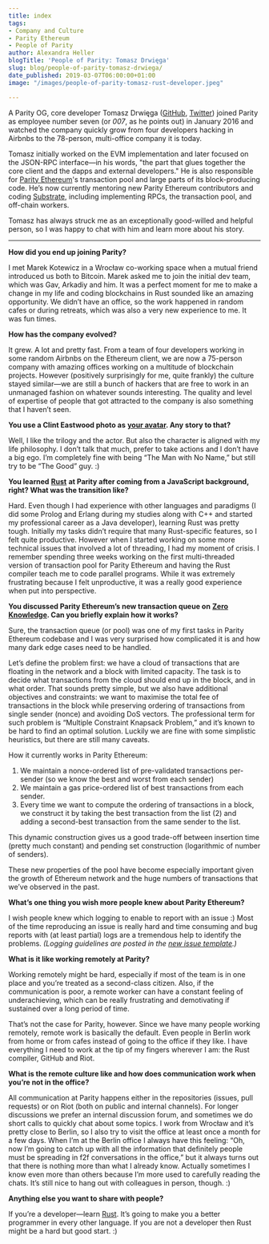 ```yaml
---
title: index
tags:
- Company and Culture
- Parity Ethereum
- People of Parity
author: Alexandra Heller
blogTitle: 'People of Parity: Tomasz Drwięga'
slug: blog/people-of-parity-tomasz-drwiega/
date_published: 2019-03-07T06:00:00+01:00
image: "/images/people-of-parity-tomasz-rust-developer.jpeg"

---
```

A Parity OG, core developer Tomasz Drwięga ([GitHub](https://github.com/tomusdrw), [Twitter](https://twitter.com/tomusdrw)) joined Parity as employee number seven (or _007_, as he points out) in January 2016 and watched the company quickly grow from four developers hacking in Airbnbs to the 78-person, multi-office company it is today.

Tomasz initially worked on the EVM implementation and later focused on the JSON-RPC interface—in his words, "the part that glues together the core client and the dapps and external developers." He is also responsible for [Parity Ethereum](https://parity.io/ethereum)'s transaction pool and large parts of its block-producing code. He’s now currently mentoring new Parity Ethereum contributors and coding [Substrate](https://parity.io/substrate), including implementing RPCs, the transaction pool, and off-chain workers.

Tomasz has always struck me as an exceptionally good-willed and helpful person, so I was happy to chat with him and learn more about his story.

***

**How did you end up joining Parity?**

I met Marek Kotewicz in a Wrocław co-working space when a mutual friend introduced us both to Bitcoin. Marek asked me to join the initial dev team, which was Gav, Arkadiy and him. It was a perfect moment for me to make a change in my life and coding blockchains in Rust sounded like an amazing opportunity. We didn’t have an office, so the work happened in random cafes or during retreats, which was also a very new experience to me. It was fun times.

**How has the company evolved?**

It grew. A lot and pretty fast. From a team of four developers working in some random Airbnbs on the Ethereum client, we are now a 75-person company with amazing offices working on a multitude of blockchain projects. However (positively surprisingly for me, quite frankly) the culture stayed similar—we are still a bunch of hackers that are free to work in an unmanaged fashion on whatever sounds interesting. The quality and level of expertise of people that got attracted to the company is also something that I haven’t seen.

**You use a Clint Eastwood photo as** [**your avatar**](https://github.com/tomusdrw)**. Any story to that?**

Well, I like the trilogy and the actor. But also the character is aligned with my life philosophy. I don’t talk that much, prefer to take actions and I don’t have a big ego. I’m completely fine with being “The Man with No Name,” but still try to be “The Good” guy. :)

**You learned** [**Rust**](https://www.parity.io/why-rust/) **at Parity after coming from a JavaScript background, right? What was the transition like?**

Hard. Even though I had experience with other languages and paradigms (I did some Prolog and Erlang during my studies along with C++ and started my professional career as a Java developer), learning Rust was pretty tough. Initially my tasks didn’t require that many Rust-specific features, so I felt quite productive. However when I started working on some more technical issues that involved a lot of threading, I had my moment of crisis. I remember spending three weeks working on the first multi-threaded version of transaction pool for Parity Ethereum and having the Rust compiler teach me to code parallel programs. While it was extremely frustrating because I felt unproductive, it was a really good experience when put into perspective.

**You discussed Parity Ethereum’s new transaction queue on** [**Zero Knowledge**](https://www.zeroknowledge.fm/44)**. Can you briefly explain how it works?**

Sure, the transaction queue (or pool) was one of my first tasks in Parity Ethereum codebase and I was very surprised how complicated it is and how many dark edge cases need to be handled.

Let’s define the problem first: we have a cloud of transactions that are floating in the network and a block with limited capacity. The task is to decide what transactions from the cloud should end up in the block, and in what order. That sounds pretty simple, but we also have additional objectives and constraints: we want to maximise the total fee of transactions in the block while preserving ordering of transactions from single sender (nonce) and avoiding DoS vectors. The professional term for such problem is “Multiple Constraint Knapsack Problem,” and it’s known to be hard to find an optimal solution. Luckily we are fine with some simplistic heuristics, but there are still many caveats.

How it currently works in Parity Ethereum:

1. We maintain a nonce-ordered list of pre-validated transactions per-sender (so we know the best and worst from each sender)
2. We maintain a gas price-ordered list of best transactions from each sender.
3. Every time we want to compute the ordering of transactions in a block, we construct it by taking the best transaction from the list (2) and adding a second-best transaction from the same sender to the list.

This dynamic construction gives us a good trade-off between insertion time (pretty much constant) and pending set construction (logarithmic of number of senders).

These new properties of the pool have become especially important given the growth of Ethereum network and the huge numbers of transactions that we’ve observed in the past.

**What’s one thing you wish more people knew about Parity Ethereum?**

I wish people knew which logging to enable to report with an issue :) Most of the time reproducing an issue is really hard and time consuming and bug reports with (at least partial) logs are a tremendous help to identify the problems. _(Logging guidelines are posted in the_ [_new issue template_](https://github.com/paritytech/parity-ethereum/issues/new)_.)_

**What is it like working remotely at Parity?**

Working remotely might be hard, especially if most of the team is in one place and you’re treated as a second-class citizen. Also, if the communication is poor, a remote worker can have a constant feeling of underachieving, which can be really frustrating and demotivating if sustained over a long period of time.

That’s not the case for Parity, however. Since we have many people working remotely, remote work is basically the default. Even people in Berlin work from home or from cafes instead of going to the office if they like. I have everything I need to work at the tip of my fingers wherever I am: the Rust compiler, GitHub and Riot.

**What is the remote culture like and how does communication work when you’re not in the office?**

All communication at Parity happens either in the repositories (issues, pull requests) or on Riot (both on public and internal channels). For longer discussions we prefer an internal discussion forum, and sometimes we do short calls to quickly chat about some topics. I work from Wrocław and it’s pretty close to Berlin, so I also try to visit the office at least once a month for a few days. When I’m at the Berlin office I always have this feeling: “Oh, now I’m going to catch up with all the information that definitely people must be spreading in f2f conversations in the office,” but it always turns out that there is nothing more than what I already know. Actually sometimes I know even more than others because I’m more used to carefully reading the chats. It’s still nice to hang out with colleagues in person, though. :)

**Anything else you want to share with people?**

If you’re a developer—learn [Rust](https://www.parity.io/why-rust/). It’s going to make you a better programmer in every other language. If you are not a developer then Rust might be a hard but good start. :)